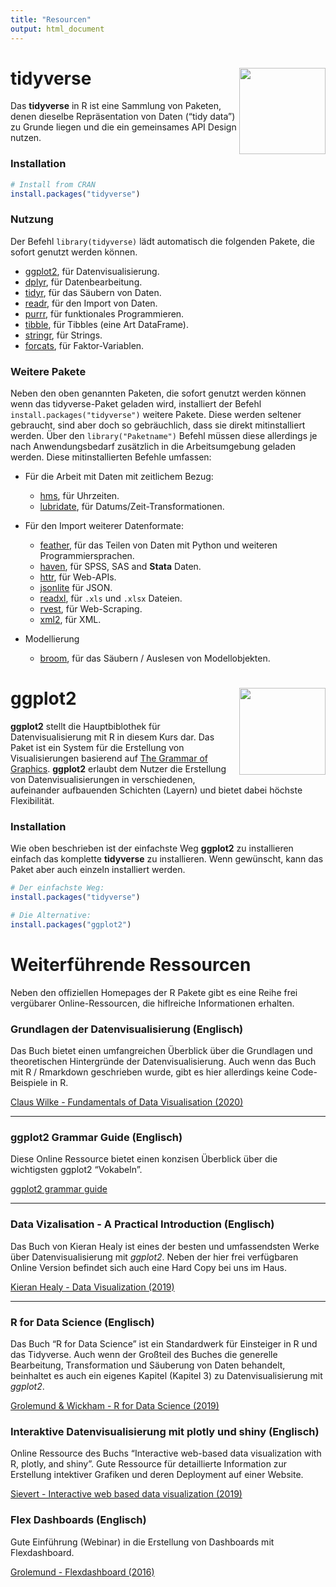 ```yaml
---
title: "Resourcen"
output: html_document
---
```


# tidyverse <a href='https://tidyverse.tidyverse.org'><img src='https://raw.githubusercontent.com/tidyverse/tidyverse/master/man/figures/logo.png' align="right" height="138.5" /></a>

Das **tidyverse** in R ist eine Sammlung von Paketen, denen dieselbe Repräsentation
von Daten ("tidy data") zu Grunde liegen und die ein gemeinsames API Design 
nutzen. 

### Installation

```r
# Install from CRAN
install.packages("tidyverse")
```

### Nutzung

Der Befehl `library(tidyverse)` lädt automatisch die folgenden Pakete, die 
sofort genutzt werden können.

* [ggplot2](https://ggplot2.tidyverse.org), für Datenvisualisierung.
* [dplyr](https://dplyr.tidyverse.org), für Datenbearbeitung.
* [tidyr](https://tidyr.tidyverse.org), für das Säubern von Daten.
* [readr](https://readr.tidyverse.org), für den Import von Daten.
* [purrr](https://purrr.tidyverse.org), für funktionales Programmieren.
* [tibble](https://tibble.tidyverse.org), für Tibbles (eine Art DataFrame).
* [stringr](https://github.com/tidyverse/stringr), für Strings.
* [forcats](https://github.com/hadley/forcats), für Faktor-Variablen.

### Weitere Pakete

Neben den oben genannten Paketen, die sofort genutzt werden können wenn das
tidyverse-Paket geladen wird, installiert der Befehl 
`install.packages("tidyverse")` weitere Pakete. Diese werden seltener
gebraucht, sind aber doch so gebräuchlich, dass sie direkt mitinstalliert 
werden. Über den `library("Paketname")` Befehl müssen diese allerdings je nach
Anwendungsbedarf zusätzlich in die Arbeitsumgebung geladen werden. Diese
mitinstallierten Befehle umfassen:

*   Für die Arbeit mit Daten mit zeitlichem Bezug:

    * [hms](https://github.com/rstats-db/hms), für Uhrzeiten.
    * [lubridate](https://github.com/tidyverse/lubridate), für Datums/Zeit-Transformationen.
    
*   Für den Import weiterer Datenformate:

    * [feather](https://github.com/wesm/feather), für das Teilen von Daten mit Python und weiteren Programmiersprachen.
    * [haven](https://github.com/tidyverse/haven), für SPSS, SAS and **Stata** Daten.
    * [httr](https://github.com/r-lib/httr), für Web-APIs.
    * [jsonlite](https://github.com/jeroen/jsonlite) für JSON.
    * [readxl](https://github.com/tidyverse/readxl), für `.xls` und `.xlsx` Dateien.
    * [rvest](https://github.com/tidyverse/rvest), für Web-Scraping.
    * [xml2](https://github.com/r-lib/xml2), für XML.

*   Modellierung

    * [broom](https://github.com/tidymodels/broom), für das Säubern / Auslesen von Modellobjekten.
    
# ggplot2 <a href='https://ggplot2.tidyverse.org'><img src='https://raw.githubusercontent.com/tidyverse/ggplot2/master/man/figures/logo.png' align="right" height="138.5" /></a>

**ggplot2** stellt die Hauptbiblothek für Datenvisualisierung mit R in diesem 
Kurs dar. Das Paket ist ein System für die Erstellung von Visualisierungen 
basierend auf [The Grammar of Graphics](https://www.amazon.com/Grammar-Graphics-Statistics-Computing/dp/0387245448/ref=as_li_ss_tl?ie=UTF8&qid=1477928463&sr=8-1&keywords=the+grammar+of+graphics&linkCode=sl1&tag=ggplot2-20&linkId=f0130e557161b83fbe97ba0e9175c431). **ggplot2** erlaubt dem Nutzer die Erstellung von Datenvisualisierungen 
in verschiedenen, aufeinander aufbauenden Schichten (Layern) und bietet dabei höchste 
Flexibilität.

### Installation

Wie oben beschrieben ist der einfachste Weg **ggplot2** zu installieren einfach 
das komplette **tidyverse** zu installieren. Wenn gewünscht, kann das Paket 
aber auch einzeln installiert werden.

```r
# Der einfachste Weg:
install.packages("tidyverse")

# Die Alternative:
install.packages("ggplot2")

```

# Weiterführende Ressourcen 

Neben den offiziellen Homepages der R Pakete gibt es eine Reihe frei vergübarer
Online-Ressourcen, die hiflreiche Informationen erhalten.

### Grundlagen der Datenvisualisierung (Englisch)

Das Buch bietet einen umfangreichen Überblick über die Grundlagen und theoretischen Hintergründe der Datenvisualisierung. Auch wenn das Buch mit R / Rmarkdown geschrieben wurde, gibt es hier allerdings keine Code-Beispiele in R.

[Claus Wilke - Fundamentals of Data Visualisation (2020)](https://clauswilke.com/dataviz/)

____

### ggplot2 Grammar Guide (Englisch)

Diese Online Ressource bietet einen konzisen Überblick über die wichtigsten ggplot2 "Vokabeln". 

[ggplot2 grammar guide](https://evamaerey.github.io/ggplot2_grammar_guide/about)

___

### Data Vizalisation - A Practical Introduction (Englisch)

Das Buch von Kieran Healy ist eines der besten und umfassendsten Werke
über Datenvisualisierung mit *ggplot2*. Neben der hier frei verfügbaren
Online Version befindet sich auch eine Hard Copy bei uns im Haus.

[Kieran Healy - Data Visualization (2019)](https://socviz.co/)

____

### R for Data Science (Englisch)

Das Buch "R for Data Science"  ist ein Standardwerk für Einsteiger in R und das Tidyverse. Auch wenn der Großteil des Buches die generelle Bearbeitung, Transformation und Säuberung von Daten behandelt, beinhaltet es auch ein eigenes Kapitel (Kapitel 3) zu Datenvisualisierung mit *ggplot2*.

[Grolemund & Wickham - R for Data Science (2019)](https://r4ds.had.co.nz/data-visualisation.html)

### Interaktive Datenvisualisierung mit plotly und shiny (Englisch)

Online Ressource des Buchs "Interactive web-based data visualization with R,
plotly, and shiny". Gute Ressource für detaillierte Information zur Erstellung
intektiver Grafiken und deren Deployment auf einer Website. 

[Sievert - Interactive web based data visualization (2019)](https://plotly-r.com/index.html)

### Flex Dashboards (Englisch)

Gute Einführung (Webinar) in die Erstellung von Dashboards mit Flexdashboard.

[Grolemund - Flexdashboard (2016)](https://rstudio.com/resources/webinars/introducing-flexdashboards/)


